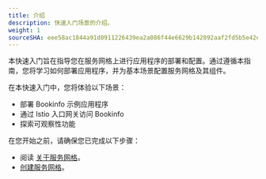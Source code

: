 ```yaml
---
title: 介绍
description: 快速入门场景的介绍。
weight: 1
sourceSHA: eee58ac1844a91d8911226439ea2a086f44e6629b142092aaf2fd5b5e42e9f84
---
```


本快速入门旨在指导您在服务网格上进行应用程序的部署和配置。通过遵循本指南，您将学习如何部署应用程序，并为基本场景配置服务网格及其组件。

在本快速入门中，您将体验以下场景：

- 部署 Bookinfo 示例应用程序
- 通过 Istio 入口网关访问 Bookinfo
- 探索可观察性功能

在您开始之前，请确保您已完成以下步骤：

- 阅读 [关于服务网格](overview/index.html)。
- [创建服务网格](create_service_mesh/index.html)。
